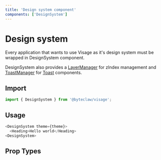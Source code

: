 ```yaml
---
title: 'Design system component'
components: ['DesignSystem']
---
```


# Design system

Every application that wants to use Visage as it&apos;s design system must be wrapped in DesignSystem component.

DesignSystem also provides a [LayerManager](/components/layer-manager) for zIndex management and [ToastManager](/components/toast-manager) for [Toast](/components/feedback/toast) components.

## Import

```js transpile=false
import { DesignSystem } from '@byteclaw/visage';
```

## Usage

```js transpile=false
<DesignSystem theme={theme}>
  <Heading>Hello world</Heading>
<DesignSystem>
```

## Prop Types

<PropTypes component="DesignSystem" />
